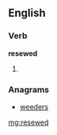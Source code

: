 ==English==

===Verb===
'''resewed'''

# {{past of|[[resew]]}}

===Anagrams===
* [[weeders#English|weeders]]

[[mg:resewed]]